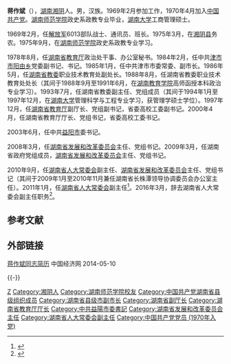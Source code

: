 '''蒋作斌'''（{{bd|1952年|10月||catIdx=J蒋}}），[[湖南|湖南]][[湘阴|湘阴]]人。男，汉族。1969年2月参加工作，1970年4月加入[[中国共产党|中国共产党]]。[[湖南师范学院|湖南师范学院]]政史系政教专业毕业，[[湖南大学|湖南大学]]工商管理硕士。

1969年2月，任[[解放军|解放军]]6013部队战士、通讯员、班长。1975年3月，在[[湘阴县|湘阴县]]务农。1975年9月，在[[湖南师范学院|湖南师范学院]]政史系政教专业学习。

1978年8月，任[[湖南省教育厅|湖南省教育厅]]政治处干事、办公室秘书。1984年2月，任中共[[津市市|津市市]][[阳由乡|阳由乡]]党委副书记、书记。1985年1月，任中共津市市委常委、副市长。1986年5月，任[[湖南省教委|湖南省教委]]职业技术教育处副处长。1988年8月，任湖南省教委职业技术教育处处长（其间于1988年9月至1991年6月，在[[湖南教育学院|湖南教育学院]]高师函授本科政治专业学习）。1993年7月，任湖南省教委副主任、党组成员（其间于1994年1月至1997年12月，在[[湖南大学|湖南大学]]管理科学与工程专业学习，获管理学硕士学位）。1997年12月，任[[湖南省教育厅|湖南省教育厅]]副厅长、党组副书记，省委高校工委副书记。2000年4月，任湖南省教育厅厅长、党组书记，省委高校工委书记。

2003年6月，任中共[[益阳市|益阳市]]委书记。

2008年3月，任[[湖南省发展和改革委员会|湖南省发展和改革委员会]]主任、党组书记。2009年3月，任湖南省政府党组成员，[[湖南省发展和改革委员会|湖南省发展和改革委员会]]主任、党组书记。

2010年9月，任[[湖南省人大常委会|湖南省人大常委会]]副主任、[[湖南省发展和改革委员会|湖南省发展和改革委员会]]主任、党组书记（其间于2009年1月至2010年11月兼任湖南省长株潭领导协调委员会办公室主任）。2011年1月，任[[湖南省人大常委会|湖南省人大常委会]]副主任<ref>{{cite news|title=湖南省第十二届人民代表大会常务委员会副主任简历|url=http://www.hnrd.gov.cn/Item/Show.asp?m=1&d=7548|accessdate=2015-09-12|newspaper=湖南人大网|deadurl=yes|archiveurl=https://web.archive.org/web/20160305010639/http://www.hnrd.gov.cn/Item/Show.asp?m=1&d=7548|archivedate=2016-03-05}}</ref>。2016年3月，辞去湖南省人大常委会副主任职务<ref>{{cite web|url=http://www.thepaper.cn/newsDetail_forward_1450376|title=于来山、徐明华、蒋作斌辞去湖南省人大常委会副主任职务|publisher=澎湃新闻|accessdate=2016-03-31|archive-date=2016-03-30|archive-url=https://web.archive.org/web/20160330170717/http://www.thepaper.cn/newsDetail_forward_1450376|dead-url=no}}</ref>。

==参考文献==
{{reflist}}
==外部链接==
[http://district.ce.cn/newarea/sddy/201301/31/t20130131_24082057_5.shtml  蒋作斌同志简历] {{Wayback|url=http://district.ce.cn/newarea/sddy/201301/31/t20130131_24082057_5.shtml |date=20160817080909 }} 中国经济网 2014-05-10

{{-}}
{{start box}}
{{s-gov|prc}}
{{s-before|[[陈叔红|陈叔红]]}}
{{s-title|[[湖南省发展和改革委员会|湖南省发展和改革委员会]]主任|2008年3月—2011年1月}}
{{s-after|[[胡衡华|胡衡华]]}}
{{s-before|[[许云昭|许云昭]]<br><small>（湖南省教育委员会主任）</small>}}
{{s-title|[[湖南省教育厅|湖南省教育厅]]厅长|2000年4月—2003年6月}}
{{s-after|[[张放平|张放平]]}}
{{s-ppo|cpc}}
{{s-before|[[李江_(1950年)|李　江]]}}
{{s-title|[[中国共产党益阳市委员会|中国共产党益阳市委员会]]书记|2003年6月—2008年3月}}
{{s-after|[[马勇|马　勇]]}}
{{end box}}
{{DEFAULTSORT:J}}
[[Category:蔣姓|Z]]
[[Category:湘阴人|Category:湘阴人]]
[[Category:湖南师范学院校友|Category:湖南师范学院校友]]
[[Category:中国共产党湖南省县级组织成员|Category:中国共产党湖南省县级组织成员]]
[[Category:湖南省县级市副市长|Category:湖南省县级市副市长]]
[[Category:湖南省副厅长|Category:湖南省副厅长]]
[[Category:湖南省教育厅厅长|Category:湖南省教育厅厅长]]
[[Category:中共益陽市委書記|Category:中共益陽市委書記]]
[[Category:湖南省发展和改革委员会主任|Category:湖南省发展和改革委员会主任]]
[[Category:湖南省人大常委会副主任|Category:湖南省人大常委会副主任]]
[[Category:中国共产党党员_(1970年入党)|Category:中国共产党党员 (1970年入党)]]